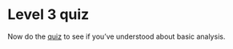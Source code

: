 # Level 3 quiz

Now do the <a href="https://causalmap.shinyapps.io/quizzes/#section-xlevel3" target="_blank">quiz</a> to see if you've understood about basic analysis.
